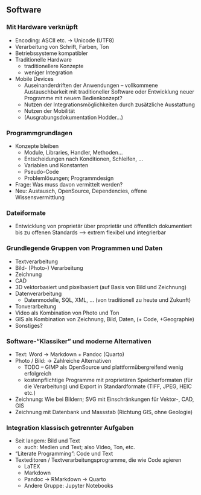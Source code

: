## Software

### Mit Hardware verknüpft

-   Encoding: ASCII etc. -\> Unicode (UTF8)
-   Verarbeitung von Schrift, Farben, Ton
-   Betriebssysteme kompatibler
-   Traditionelle Hardware
    -   traditionellere Konzepte
    -   weniger Integration
-   Mobile Devices
    -   Auseinanderdriften der Anwendungen -- vollkommene Austauschbarkeit mit traditioneller Software oder Entwicklung neuer Programme mit neuem Bedienkonzept?
    -   Nutzen der Integrationsmöglichkeiten durch zusätzliche Ausstattung
    -   Nutzen der Mobilität
    -   (Ausgrabungsdokumentation Hodder...)

### Programmgrundlagen

-   Konzepte bleiben
    -   Module, Libraries, Handler, Methoden...
    -   Entscheidungen nach Konditionen, Schleifen, ...
    -   Variablen und Konstanten
    -   Pseudo-Code
    -   Problemlösungen; Programmdesign
-   Frage: Was muss davon vermittelt werden?
-   Neu: Austausch, OpenSource, Dependencies, offene Wissensvermittlung

### Dateiformate

-   Entwicklung von proprietär über proprietär und öffentlich dokumentiert bis zu offenen Standards --\> extrem flexibel und integrierbar

### Grundlegende Gruppen von Programmen und Daten

-   Textverarbeitung
-   Bild- (Photo-) Verarbeitung
-   Zeichnung
-   CAD
-   3D vektorbasiert und pixelbasiert (auf Basis von Bild und Zeichnung)
-   Datenverarbeitung
    -   Datenmodelle, SQL, XML, ... (von traditionell zu heute und Zukunft)
-   Tonverarbeitung
-   Video als Kombination von Photo und Ton
-   GIS als Kombination von Zeichnung, Bild, Daten, (+ Code, +Geographie)
-   Sonstiges?

### Software-"Klassiker" und moderne Alternativen

-   Text: Word -\> Markdown + Pandoc (Quarto)
-   Photo / Bild: -\> Zahlreiche Alternativen
    -   TODO -- GIMP als OpenSource und plattformübergreifend wenig erfolgreich
    -   kostenpflichtige Programme mit proprietären Speicherformaten (für die Verarbeitung) und Export in Standardformate (TIFF, JPEG, HEIC etc.)
-   Zeichnung: Wie bei Bildern; SVG mit Einschränkungen für Vektor-, CAD, GIS
-   Zeichnung mit Datenbank und Massstab (Richtung GIS, ohne Geologie)

### Integration klassisch getrennter Aufgaben

-   Seit langem: Bild und Text
    -   auch: Medien und Text; also Video, Ton, etc.
-   "Literate Programming": Code und Text
-   Texteditoren / Textverarbeitungsprogramme, die wie Code agieren
    -   LaTEX
    -   Markdown
    -   Pandoc -\> RMarkdown -\> Quarto
    -   Andere Gruppe: Jupyter Notebooks
